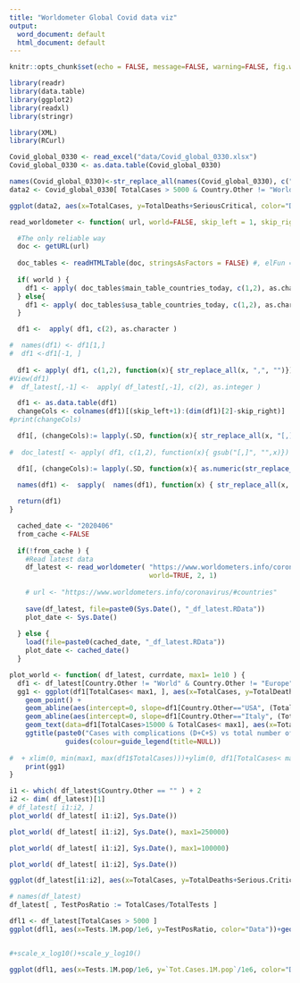 ---
title: "Worldometer Global Covid data viz"
output:
  word_document: default
  html_document: default
---
```{r}
knitr::opts_chunk$set(echo = FALSE, message=FALSE, warning=FALSE, fig.width=9, fig.height=6, fig.path = "figures/")

```


```{r init}
library(readr)
library(data.table)
library(ggplot2)
library(readxl)
library(stringr)

library(XML)
library(RCurl)

```


```{r}

Covid_global_0330 <- read_excel("data/Covid_global_0330.xlsx")
Covid_global_0330 <- as.data.table(Covid_global_0330)
```

```{r}
names(Covid_global_0330)<-str_replace_all(names(Covid_global_0330), c(" " = "." , "," = "" ))
data2 <- Covid_global_0330[ TotalCases > 5000 & Country.Other != "World" ]

ggplot(data2, aes(x=TotalCases, y=TotalDeaths+SeriousCritical, color="Data"))+geom_point() +geom_abline(aes(intercept=0, slope=data2[Country.Other=="USA", (TotalDeaths+SeriousCritical)/TotalCases]))+geom_abline(aes(intercept=0, slope=data2[Country.Other=="Italy", (TotalDeaths+SeriousCritical)/TotalCases])) +geom_text(data=data2[TotalCases>15000], aes(x=TotalCases,y=TotalDeaths+SeriousCritical, label=Country.Other ), hjust=-0.1, size=4)+ggtitle("Dangerous cases vs total number of cases 30.03.2020")+ guides(colour=guide_legend(title=NULL))
```

```{r}
read_worldometer <- function( url, world=FALSE, skip_left = 1, skip_right =1) {

  #The only reliable way
  doc <- getURL(url)
  
  doc_tables <- readHTMLTable(doc, stringsAsFactors = FALSE) #, elFun = tryAsInteger)
  
  if( world ) {
    df1 <- apply( doc_tables$main_table_countries_today, c(1,2), as.character)
  } else{
    df1 <- apply( doc_tables$usa_table_countries_today, c(1,2), as.character)
  }

  df1 <-  apply( df1, c(2), as.character )

#  names(df1) <- df1[1,]
#  df1 <-df1[-1, ]
  
  df1 <- apply( df1, c(1,2), function(x){ str_replace_all(x, ",", "")})
#View(df1)
#  df_latest[,-1] <-  apply( df_latest[,-1], c(2), as.integer )

  df1 <- as.data.table(df1)
  changeCols <- colnames(df1)[(skip_left+1):(dim(df1)[2]-skip_right)]
#print(changeCols)

  df1[, (changeCols):= lapply(.SD, function(x){ str_replace_all(x, "[,]", "")}),  .SDcols = changeCols]
  
#  doc_latest[ <- apply( df1, c(1,2), function(x){ gsub("[,]", "",x)})

  df1[, (changeCols):= lapply(.SD, function(x){ as.numeric(str_replace_all(x, "[^[0-9]]", ""))}),  .SDcols = changeCols]
  
  names(df1) <-  sapply(  names(df1), function(x) { str_replace_all(x, "[^[:alnum:]]", ".")}, USE.NAMES = FALSE)

  return(df1)  
}
```

```{r}
  cached_date <- "2020406"
  from_cache <-FALSE
  
  if(!from_cache ) {
    #Read latest data
    df_latest <- read_worldometer( "https://www.worldometers.info/coronavirus/", 
                                   world=TRUE, 2, 1)
    
    # url <- "https://www.worldometers.info/coronavirus/#countries"
  
    save(df_latest, file=paste0(Sys.Date(), "_df_latest.RData"))
    plot_date <- Sys.Date()
  
  } else {
    load(file=paste0(cached_date, "_df_latest.RData"))
    plot_date <- cached_date()
  }
```


```{r}
plot_world <- function( df_latest, currdate, max1= 1e10 ) {
  df1 <- df_latest[Country.Other != "World" & Country.Other != "Europe" & Country.Other != "Asia" ]
  gg1 <- ggplot(df1[TotalCases< max1, ], aes(x=TotalCases, y=TotalDeaths+Serious.Critical, color="Data"))+
    geom_point() +
    geom_abline(aes(intercept=0, slope=df1[Country.Other=="USA", (TotalDeaths+Serious.Critical)/TotalCases]))+
    geom_abline(aes(intercept=0, slope=df1[Country.Other=="Italy", (TotalDeaths+Serious.Critical)/TotalCases])) +
    geom_text(data=df1[TotalCases>15000 & TotalCases< max1], aes(x=TotalCases,y=TotalDeaths+Serious.Critical, label=Country.Other ), hjust=-0.1, size=3)+
    ggtitle(paste0("Cases with complications (D+C+S) vs total number of cases ", currdate))+
              guides(colour=guide_legend(title=NULL)) 
  
#  + xlim(0, min(max1, max(df1$TotalCases)))+ylim(0, df1[TotalCases< max1, max(TotalDeaths+Serious.Critical)])
    print(gg1)
}
```



```{r}
i1 <- which( df_latest$Country.Other == "" ) + 2
i2 <- dim( df_latest)[1]
# df_latest[ i1:i2, ]
plot_world( df_latest[ i1:i2], Sys.Date())
```


```{r}
plot_world( df_latest[ i1:i2], Sys.Date(), max1=250000)

```


```{r}
plot_world( df_latest[ i1:i2], Sys.Date(), max1=100000)

```

```{r}
plot_world( df_latest[ i1:i2], Sys.Date())
```

```{r}
ggplot(df_latest[i1:i2], aes(x=TotalCases, y=TotalDeaths+Serious.Critical, color="Data"))+geom_point()+geom_text(data=df_latest[TotalCases>5000], aes(x=TotalCases,y=TotalDeaths+Serious.Critical, label=Country.Other ), hjust=-0.1, size=3)+ggtitle("Complicated cases vs total number of cases 06.04.2020")+ guides(colour=guide_legend(title=NULL))+scale_x_log10()+scale_y_log10()

```





```{r}
# names(df_latest)
df_latest[ , TestPosRatio := TotalCases/TotalTests ]

dfl1 <- df_latest[TotalCases > 5000 ]
ggplot(dfl1, aes(x=Tests.1M.pop/1e6, y=TestPosRatio, color="Data"))+geom_point()+geom_text(data=dfl1, aes(x=Tests.1M.pop/1e6,y=TestPosRatio, label=Country.Other  ), hjust=-0.1, size=3)+ggtitle(paste0("Positive tests share vs tests per citizen ",Sys.Date()))+ guides(colour=guide_legend(title=NULL))+xlab("Tests per citizen") + ylab("Share of positives tests") + xlim(0,0.05)


#+scale_x_log10()+scale_y_log10()

```
```{r}
ggplot(dfl1, aes(x=Tests.1M.pop/1e6, y=`Tot.Cases.1M.pop`/1e6, color="Data"))+geom_point()+geom_text(data=dfl1, aes(x=Tests.1M.pop/1e6,y=`Tot.Cases.1M.pop`/1e6, label=Country.Other  ), hjust=-0.1, size=3)+ggtitle(paste0("Positive test share vs tests per citizen ", Sys.Date()))+ guides(colour=guide_legend(title=NULL))+xlab("Tests per citizen") + ylab("Positives per citizen")

```



